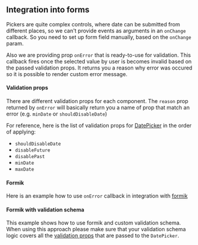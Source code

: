

<PageMeta title="Form integration" />

## Integration into forms

Pickers are quite complex controls, where date can be submitted from different places, so we can't provide events as arguments in
an `onChange` callback. So you need to set up form field manually, based on the `onChange` param.

Also we are providing prop `onError` that is ready-to-use for validation. This callback fires once
the selected value by user is becomes invalid based on the passed validation props.
It returns you a reason why error was occured so it is possible to render custom error message.



#### Validation props

There are different validation props for each component. The `reason` prop returned by `onError`
will basically return you a name of prop that match an error (e.g. `minDate` or `shouldDisableDate`)

For reference, here is the list of validation props for [DatePicker](/api/DatePicker) in the order of applying:

- `shouldDisableDate`
- `disableFuture`
- `disablePast`
- `minDate`
- `maxDate`

#### Formik

Here is an example how to use `onError` callback in integration with [formik](https://jaredpalmer.com/formik)

<Example source={FormikOurValidationExample} />

#### Formik with validation schema

This example shows how to use formik and custom validation schema. When using this approach please make sure that
your validation schema logic covers all the [validation props](#validation-props) that are passed to the `DatePicker`.

<Example source={FormikValidationSchema} />
